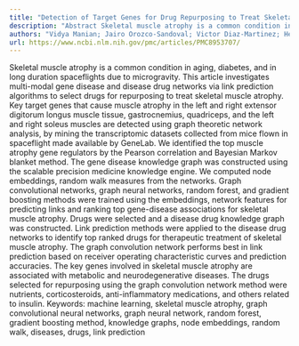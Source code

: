 ```yaml
---
title: "Detection of Target Genes for Drug Repurposing to Treat Skeletal Muscle Atrophy in Mice Flown in Spaceflight"
description: "Abstract Skeletal muscle atrophy is a common condition in aging, diabetes, and in long duration spaceflights due to microgravity. This article investigates multi-modal gene disease and disease drug ne..."
authors: "Vidya Manian; Jairo Orozco-Sandoval; Victor Diaz-Martinez; Heeralal Janwa; Carlos Agrinsoni; Yalda Jamshidi"
url: https://www.ncbi.nlm.nih.gov/pmc/articles/PMC8953707/
---
```


Skeletal muscle atrophy is a common condition in aging, diabetes, and in long duration spaceflights due to microgravity. This article investigates multi-modal gene disease and disease drug networks via link prediction algorithms to select drugs for repurposing to treat skeletal muscle atrophy. Key target genes that cause muscle atrophy in the left and right extensor digitorum longus muscle tissue, gastrocnemius, quadriceps, and the left and right soleus muscles are detected using graph theoretic network analysis, by mining the transcriptomic datasets collected from mice flown in spaceflight made available by GeneLab. We identified the top muscle atrophy gene regulators by the Pearson correlation and Bayesian Markov blanket method. The gene disease knowledge graph was constructed using the scalable precision medicine knowledge engine. We computed node embeddings, random walk measures from the networks. Graph convolutional networks, graph neural networks, random forest, and gradient boosting methods were trained using the embeddings, network features for predicting links and ranking top gene-disease associations for skeletal muscle atrophy. Drugs were selected and a disease drug knowledge graph was constructed. Link prediction methods were applied to the disease drug networks to identify top ranked drugs for therapeutic treatment of skeletal muscle atrophy. The graph convolution network performs best in link prediction based on receiver operating characteristic curves and prediction accuracies. The key genes involved in skeletal muscle atrophy are associated with metabolic and neurodegenerative diseases. The drugs selected for repurposing using the graph convolution network method were nutrients, corticosteroids, anti-inflammatory medications, and others related to insulin. Keywords: machine learning, skeletal muscle atrophy, graph convolutional neural networks, graph neural network, random forest, gradient boosting method, knowledge graphs, node embeddings, random walk, diseases, drugs, link prediction
